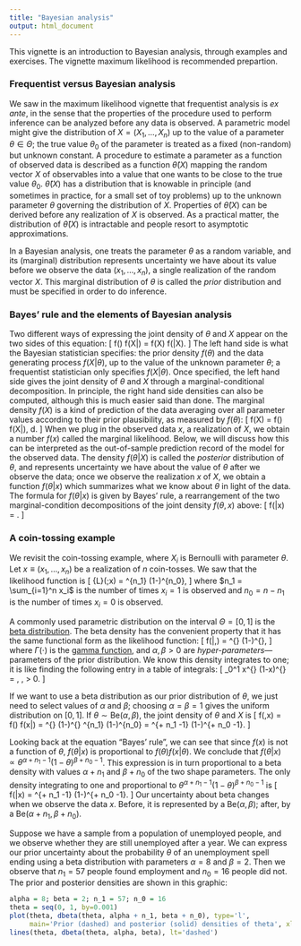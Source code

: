 ```yaml
---
title: "Bayesian analysis"
output: html_document
---
```


This vignette is an introduction to Bayesian analysis, through examples and exercises.
The vignette maximum likelihood is recommended prepartion.

### Frequentist versus Bayesian analysis

We saw in the maximum likelihood vignette that frequentist analysis is *ex ante*, in the sense that the properties of the procedure used to perform inference can be analyzed before any data is observed.
A parametric model might give the distribution of $X = (X_1,\ldots,X_n)$ up to the value of a parameter $\theta \in \Theta$; the true value $\theta_0$ of the parameter is treated as a fixed (non-random) but unknown constant.
A procedure to estimate a parameter as a function of observed data is described as a function $\hat\theta(X)$ mapping the random vector $X$ of observables into a value that one wants to be close to the true value $\theta_0$.
$\hat\theta(X)$ has a distribution that is knowable in principle (and sometimes in practice, for a small set of toy problems) up to the unknown parameter $\theta$ governing the distribution of $X$.
Properties of $\hat\theta(X)$ can be derived before any realization of $X$ is observed.
As a practical matter, the distribution of $\hat\theta(X)$ is intractable and people resort to asymptotic approximations.

In a Bayesian analysis, one treats the parameter $\theta$ as a random variable, and its (marginal) distribution represents uncertainty we have about its value before we observe the data $(x_1,\ldots,x_n)$, a single realization of the random vector $X$.
This marginal distribution of $\theta$ is called the *prior* distribution and must be specified in order to do inference.

### Bayes' rule and the elements of Bayesian analysis

Two different ways of expressing the joint density of $\theta$ and $X$ appear on the two sides of this equation:
\[
  f(\theta) f(X|\theta) = f(X) f(\theta|X).
\]
The left hand side is what the Bayesian statistician specifies: the prior density $f(\theta)$ and the data generating process $f(X|\theta)$, up to the value of the unknown parameter $\theta$; a frequentist statistician only specifies $f(X|\theta)$.
Once specified, the left hand side gives the joint density of $\theta$ and $X$ through a marginal-conditional decomposition.
In principle, the right hand side densities can also be computed, although this is much easier said than done.
The marginal density $f(X)$ is a kind of prediction of the data averaging over all parameter values according to their prior plausibility, as measured by $f(\theta)$:
\[
  f(X) = \int f(\theta) f(X|\theta)\, d\theta.
\]
When we plug in the observed data $x$, a realization of $X$, we obtain a number $f(x)$ called the marginal likelihood.
Below, we will discuss how this can be interpreted as the out-of-sample prediction record of the model for the observed data.
The density $f(\theta|X)$ is called the *posterior* distribution of $\theta$, and represents uncertainty we have about the value of $\theta$ after we observe the data; once we observe the realization $x$ of $X$, we obtain a function $f(\theta|x)$ which summarizes what we know about $\theta$ in light of the data.
The formula for $f(\theta|x)$ is given by Bayes' rule, a rearrangement of the two marginal-condition decompositions of the joint density $f(\theta,x)$ above:
\[
  f(\theta|x) = \frac{f(\theta) f(x|\theta)}{f(x)}.\quad\mbox{(Bayes' rule)}
\]


### A coin-tossing example

We revisit the coin-tossing example, where $X_i$ is Bernoulli with parameter $\theta$.
Let $x\equiv (x_1,\ldots,x_n)$ be a realization of $n$ coin-tosses.
We saw that the likelihood function is
\[
  {\cal L}(\theta;x) = \theta^{n_1} (1-\theta)^{n_0},
\]
where $n_1 = \sum_{i=1}^n x_i$ is the number of times $x_i = 1$ is observed and $n_0 = n-n_1$ is the number of times $x_i = 0$ is observed.

A commonly used parametric distribution on the interval $\Theta = [0,1]$ is the [beta distribution](https://en.wikipedia.org/wiki/Beta_distribution).
The beta density has the convenient property that it has the same functional form as the likelihood function:
\[
  f(\theta|\alpha,\beta) = \frac{\Gamma(\alpha + \beta)}{\Gamma(\alpha)\Gamma(\beta)} \theta^{\alpha-1} (1-\theta)^{\beta-1},
\]
where $\Gamma(\cdot)$ is the [gamma function](https://en.wikipedia.org/wiki/Gamma_function), and $\alpha,\beta>0$ are *hyper-parameters*---parameters of the prior distribution.
We know this density integrates to one; it is like finding the following entry in a table of integrals:
\[
  \int_0^1 x^{\alpha-1} (1-x)^{\beta-1} = \frac{\Gamma(\alpha) \Gamma(\beta)}{\Gamma(\alpha + \beta)},
  \qquad \alpha, \beta > 0.
\]

If we want to use a beta distribution as our prior distribution of $\theta$, we just need to select values of $\alpha$ and $\beta$; choosing $\alpha = \beta = 1$ gives the uniform distribution on $[0,1]$.
If $\theta \sim \mathrm{Be}(\alpha,\beta)$, the joint density of $\theta$ and $X$ is
\[
  f(\theta,x) = f(\theta) f(x|\theta) = \frac{\Gamma(\alpha + \beta)}{\Gamma(\alpha)\Gamma(\beta)} \theta^{\alpha-1} (1-\theta)^{\beta-1}
  \cdot \theta^{n_1} (1-\theta)^{n_0}
  = \frac{\Gamma(\alpha + \beta)}{\Gamma(\alpha)\Gamma(\beta)} \theta^{\alpha + n_1 -1} (1-\theta)^{\beta + n_0 -1}.
\]

Looking back at the equation "Bayes' rule", we can see that since $f(x)$ is not a function of $\theta$, $f(\theta|x)$ is proportional to $f(\theta)f(x|\theta)$.
We conclude that $f(\theta|x) \propto \theta^{\alpha + n_1 -1} (1-\theta)^{\beta + n_0 -1}$.
This expression is in turn proportional to a beta density with values $\alpha + n_1$ and $\beta + n_0$ of the two shape parameters.
The only density integrating to one and proportional to $\theta^{\alpha + n_1 -1} (1-\theta)^{\beta + n_0 -1}$ is
\[
  f(\theta|x) = \frac{\Gamma(\alpha + \beta + n)}{\Gamma(\alpha + n_1) \Gamma(\beta + n_0)} \theta^{\alpha + n_1 -1} (1-\theta)^{\beta + n_0 -1}.
\]
Our uncertainty about beta changes when we observe the data $x$.
Before, it is represented by a $\mathrm{Be}(\alpha, \beta)$; after, by a $\mathrm{Be}(\alpha + n_1, \beta + n_0)$.

Suppose we have a sample from a population of unemployed people, and we observe whether they are still unemployed after a year.
We can express our prior uncertainty about the probability $\theta$ of an unemployment spell ending using a beta distribution with parameters $\alpha = 8$ and $\beta = 2$.
Then we observe that $n_1 = 57$ people found employment and $n_0 = 16$ people did not.
The prior and posterior densities are shown in this graphic:
```r
alpha = 8; beta = 2; n_1 = 57; n_0 = 16
theta = seq(0, 1, by=0.001)
plot(theta, dbeta(theta, alpha + n_1, beta + n_0), type='l',
     main='Prior (dashed) and posterior (solid) densities of theta', xlab='theta', ylab='density')
lines(theta, dbeta(theta, alpha, beta), lt='dashed')
```


